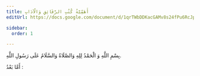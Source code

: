```yaml
---
title: أَهَمِّيَّةُ كُتُبِ الرَّقَائِقِ وَالْآدَابِ
editUrl: https://docs.google.com/document/d/1qrTWbDDKacGAMv8s24fPu6RcJpoyWloKT5jdTs98q_o/edit

sidebar:  
  order: 1

---
```


بِسْمِ اللَّهِ وَ الْحَمْدُ لِلِهِ وَالصَّلَاةُ وَالسَّلَامُ عَلَى رَسُولِ اللَّهِ.

أَمَّا بَعْدُ :  


